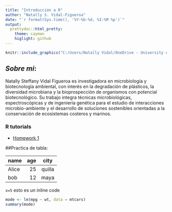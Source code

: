 ```yaml
---
title: "Introducción a R"
author: "Natally S. Vidal-Figueroa"
date: "`r format(Sys.time(), '%Y-%b-%d, %I:%M %p')`"
output:
  prettydoc::html_pretty:
    theme: cayman
    higlight: github
---
```



```r
knitr::include_graphics("C:/Users/Natally Vidal/OneDrive - University of Puerto Rico/datos de R/imagen poster.jpg")
```

## _Sobre mi_:

 Natally Steffany Vidal Figueroa es investigadora en microbiología y biotecnología ambiental, con interés en la degradación de plásticos, la diversidad microbiana y la bioprospección de organismos con potencial biotecnológico. Su trabajo integra técnicas microbiológicas, espectroscópicas y de ingeniería genética para el estudio de interacciones microbio-ambiente y el desarrollo de soluciones sostenibles orientadas a la conservación de ecosistemas costeros y marinos.


### R tutorials

 + [Homework 1]( "C:\Users\Natally Vidal\OneDrive - University of Puerto Rico\datos de R\class-R-introduction\Cosas que no puedo borrar\homework1.html")


##Practica de tabla:

|name| age|city|
|----|----:|:----:|
|Alice|25|quilla|
bob|12|maya|




`x=5` esto es un inline code 



```r
mode <- lm(mpg ~ wt, data = mtcars)
summary(mode)
```



